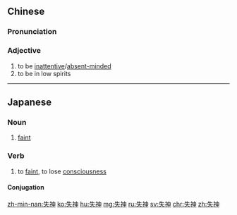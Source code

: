 ==Chinese==
{{zh-forms}}

===Pronunciation===
{{zh-pron
|m=shīshén
|c=sat1 san4
|mn=sit-sîn
|cat=a
}}

===Adjective===
{{zh-adj}}

# to be [[inattentive]]/[[absent-minded]]
# to be in low spirits

----

==Japanese==
{{ja-kanjitab|しつ|k1=しっ|しん|yomi=on}}

===Noun===
{{ja-noun|しっしん}}

# [[faint]]

===Verb===
{{ja-verb-suru|tr=intrans|しっしん}}

# to [[faint]], to lose [[consciousness]]

====Conjugation====
{{ja-suru|しっしん}}

[[zh-min-nan:失神]]
[[ko:失神]]
[[hu:失神]]
[[mg:失神]]
[[ru:失神]]
[[sv:失神]]
[[chr:失神]]
[[zh:失神]]